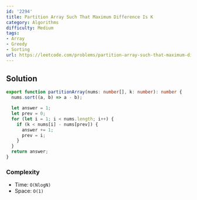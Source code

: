 ```yaml
---
id: '2294'
title: Partition Array Such That Maximum Difference Is K
category: Algorithms
difficulty: Medium
tags:
- Array
- Greedy
- Sorting
url: https://leetcode.com/problems/partition-array-such-that-maximum-difference-is-k
---
```


## Solution

```typescript filename="solution.ts" copy
export function partitionArray(nums: number[], k: number): number {
  nums.sort((a, b) => a - b);

  let answer = 1;
  let prev = 0;
  for (let i = 1; i < nums.length; i++) {
    if (k < nums[i] - nums[prev]) {
      answer += 1;
      prev = i;
    }
  }
  return answer;
}
```

### Complexity

- Time: `O(NlogN)`
- Space: `O(1)`


